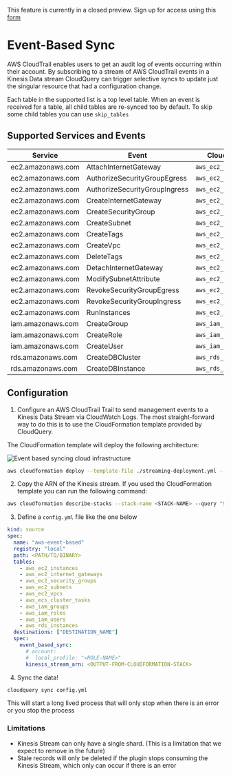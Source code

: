
<Callout type="info">

This feature is currently in a closed preview. Sign up for access using this [form](https://cloudquery.typeform.com/to/Dvdn6P2u)

</Callout>

# Event-Based Sync

AWS CloudTrail enables users to get an audit log of events occurring within their account. By subscribing to a stream of AWS CloudTrail events in a Kinesis Data stream CloudQuery can trigger selective syncs to update just the singular resource that had a configuration change. 

Each table in the supported list is a top level table. When an event is received for a table, all child tables are re-synced too by default. To skip some child tables you can use `skip_tables`

## Supported Services and Events
Service | Event | CloudQuery Tables
-|-|-|
ec2.amazonaws.com | AttachInternetGateway | `aws_ec2_internet_gateways`
ec2.amazonaws.com | AuthorizeSecurityGroupEgress | `aws_ec2_security_groups`
ec2.amazonaws.com | AuthorizeSecurityGroupIngress | `aws_ec2_security_groups`
ec2.amazonaws.com | CreateInternetGateway | `aws_ec2_internet_gateways`
ec2.amazonaws.com | CreateSecurityGroup | `aws_ec2_security_groups`
ec2.amazonaws.com | CreateSubnet | `aws_ec2_subnets`
ec2.amazonaws.com | CreateTags | `aws_ec2_instances`
ec2.amazonaws.com | CreateVpc | `aws_ec2_vpcs`
ec2.amazonaws.com | DeleteTags | `aws_ec2_subnets`
ec2.amazonaws.com | DetachInternetGateway | `aws_ec2_internet_gateways`
ec2.amazonaws.com | ModifySubnetAttribute | `aws_ec2_subnets`
ec2.amazonaws.com | RevokeSecurityGroupEgress | `aws_ec2_security_groups`
ec2.amazonaws.com | RevokeSecurityGroupIngress | `aws_ec2_security_groups`
ec2.amazonaws.com | RunInstances | `aws_ec2_instances`
iam.amazonaws.com | CreateGroup | `aws_iam_groups`
iam.amazonaws.com | CreateRole | `aws_iam_roles`
iam.amazonaws.com | CreateUser | `aws_iam_users`
rds.amazonaws.com | CreateDBCluster | `aws_rds_clusters`
rds.amazonaws.com | CreateDBInstance | `aws_rds_instances`


## Configuration

1. Configure an AWS CloudTrail Trail to send management events to a Kinesis Data Stream via CloudWatch Logs. The most straight-forward way to do this is to use the CloudFormation template provided by CloudQuery.

The CloudFormation template will deploy the following architecture:

![Event based syncing cloud infrastructure](/images/docs/aws/event-based-sync-architecture.png)


```bash
aws cloudformation deploy --template-file ./streaming-deployment.yml --stack-name <STACK-NAME> --capabilities CAPABILITY_IAM --disable-rollback --region <DESIRED-REGION>
```



2. Copy the ARN of the Kinesis stream. If you used the CloudFormation template you can run the following command:
```bash
aws cloudformation describe-stacks --stack-name <STACK-NAME> --query "Stacks[].Outputs" --region <DESIRED-REGION>
```

3. Define a `config.yml` file like the one below

``` yaml
kind: source
spec:
  name: "aws-event-based"
  registry: "local"
  path: <PATH/TO/BINARY>
  tables:
    - aws_ec2_instances
    - aws_ec2_internet_gateways
    - aws_ec2_security_groups
    - aws_ec2_subnets
    - aws_ec2_vpcs
    - aws_ecs_cluster_tasks
    - aws_iam_groups
    - aws_iam_roles
    - aws_iam_users
    - aws_rds_instances
  destinations: ["DESTINATION_NAME"]
  spec:
    event_based_sync:
      # account:
      #  local_profile: "<ROLE-NAME>"
      kinesis_stream_arn: <OUTPUT-FROM-CLOUDFORMATION-STACK>
```

4. Sync the data! 
```bash
cloudquery sync config.yml
```

This will start a long lived process that will only stop when there is an error or you stop the process


### Limitations
- Kinesis Stream can only have a single shard. (This is a limitation that we expect to remove in the future)
- Stale records will only be deleted if the plugin stops consuming the Kinesis Stream, which only can occur if there is an error